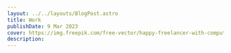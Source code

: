 ---
layout: ../../layouts/BlogPost.astro
title: Work
publishDate: 9 Mar 2023
cover: https://img.freepik.com/free-vector/happy-freelancer-with-computer-home-young-man-sitting-armchair-using-laptop-chatting-online-smiling-vector-illustration-distance-work-online-learning-freelance_74855-8401.jpg?w=2000
description:
---


